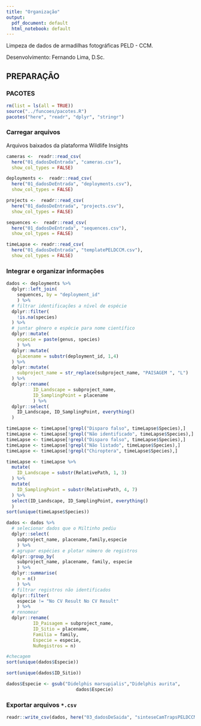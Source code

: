 ```yaml
---
title: "Organização"
output:
  pdf_document: default
  html_notebook: default
---
```


Limpeza de dados de armadilhas fotográficas PELD - CCM.

Desenvolvimento: Fernando Lima, D.Sc.

## PREPARAÇÃO

### PACOTES

```r
rm(list = ls(all = TRUE))
source("../funcoes/pacotes.R")
pacotes("here", "readr", "dplyr", "stringr")
```

### Carregar arquivos

Arquivos baixados da plataforma Wildlife Insights

```r
cameras <-  readr::read_csv(
  here("01_dadosDeEntrada", "cameras.csv"),
  show_col_types = FALSE)

deployments <-  readr::read_csv(
  here("01_dadosDeEntrada", "deployments.csv"),
  show_col_types = FALSE)

projects <-  readr::read_csv(
  here("01_dadosDeEntrada", "projects.csv"),
  show_col_types = FALSE)

sequences <-  readr::read_csv(
  here("01_dadosDeEntrada", "sequences.csv"),
  show_col_types = FALSE)

timeLapse <- readr::read_csv(
  here("01_dadosDeEntrada", "templatePELDCCM.csv"),
  show_col_types = FALSE)
```

\newpage

### Integrar e organizar informações
```r
dados <- deployments %>%
  dplyr::left_join(
    sequences, by = "deployment_id"
    ) %>%
  # filtrar identificações a nível de espécie
  dplyr::filter(
    !is.na(species)
  ) %>%
  # juntar gênero e espécie para nome científico
  dplyr::mutate(
    especie = paste(genus, species)
    ) %>%
  dplyr::mutate(
    placename = substr(deployment_id, 1,4)
  ) %>%
  dplyr::mutate(
    subproject_name = str_replace(subproject_name, "PAISAGEM ", "L")
  ) %>%
  dplyr::rename(
          ID_Landscape = subproject_name,
          ID_SamplingPoint = placename
          ) %>%
  dplyr::select(
    ID_Landscape, ID_SamplingPoint, everything()
  )
```

```r
timeLapse <- timeLapse[!grepl("Disparo falso", timeLapse$Species),]
timeLapse <- timeLapse[!grepl("Não identificado", timeLapse$Species),]
timeLapse <- timeLapse[!grepl("Disparo falso", timeLapse$Species),]
timeLapse <- timeLapse[!grepl("Não listado", timeLapse$Species),]
timeLapse <- timeLapse[!grepl("Chiroptera", timeLapse$Species),]

timeLapse <- timeLapse %>%
  mutate(
    ID_Landscape = substr(RelativePath, 1, 3)
  ) %>%
  mutate(
    ID_SamplingPoint = substr(RelativePath, 4, 7)
  ) %>%
  select(ID_Landscape, ID_SamplingPoint, everything()
  )
sort(unique(timeLapse$Species))
```


```r
dados <- dados %>%
  # selecionar dados que o Miltinho pediu
  dplyr::select(
    subproject_name, placename,family,especie
    ) %>%
  # agrupar espécies e plotar número de registros
  dplyr::group_by(
    subproject_name, placename, family, especie
    ) %>%
  dplyr::summarise(
    n = n()
    ) %>%
  # filtrar registros não identificados
  dplyr::filter(
    especie != "No CV Result No CV Result"
    ) %>%
  # renomear
  dplyr::rename(
          ID_Paisagem = subproject_name,
          ID_Sitio = placename,
          Familia = family,
          Especie = especie,
          NuRegistros = n)

#checagem
sort(unique(dados$Especie))

sort(unique(dados$ID_Sitio))

dados$Especie <- gsub("Didelphis marsupialis","Didelphis aurita",
                          dados$Especie)

```

### Exportar arquivos `*.csv`

```r
readr::write_csv(dados, here("03_dadosDeSaida", "sinteseCamTrapsPELDCCM.csv"))
```
